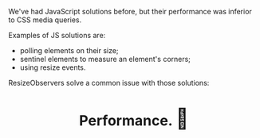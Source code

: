 
<Meta title="The ResizeObserver API/Previous JS solutions" />

We've had JavaScript solutions before, but their performance was inferior to CSS media queries.

Examples of JS solutions are:

* polling elements on their size;
* sentinel elements to measure an element's corners;
* using resize events.

ResizeObservers solve a common issue with those solutions:

# <center>Performance. <big><big>🌋</big></big></center>
